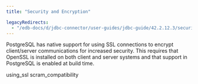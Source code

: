 ```yaml
---
title: "Security and Encryption"

legacyRedirects:
  - "/edb-docs/d/jdbc-connector/user-guides/jdbc-guide/42.2.12.3/security_and_encryption.html"
---
```


PostgreSQL has native support for using SSL connections to encrypt client/server communications for increased security. This requires that OpenSSL is installed on both client and server systems and that support in PostgreSQL is enabled at build time.

<div id="security_and_encryption" class="registered_link"></div>

<div class="toctree" maxdepth="3">

using_ssl scram_compatibility

</div>
